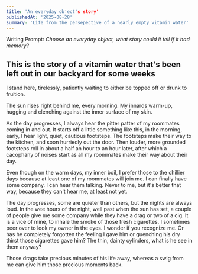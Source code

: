 ```yaml
---
title: 'An everyday object's story'
publishedAt: '2025-08-28'
summary: 'Life from the persepective of a nearly empty vitamin water'
---
```


Writing Prompt: *Choose an everyday object, what story could it tell if it had memory?*

## This is the story of a vitamin water that's been left out in our backyard for some weeks 

I stand here, tirelessly, patiently waiting to either be topped off or drunk to fruition.

The sun rises right behind me, every morning. My innards warm-up, hugging and clenching against the inner surface of my skin.

As the day progresses, I always hear the pitter patter of my roommates coming in and out. It starts off a little something like this, in the morning, early, I hear light, quiet, cautious footsteps. The footsteps make their way to the kitchen, and soon hurriedly out the door. Then louder, more grounded footsteps roll in about a half an hour to an hour later, after which a cacophany of noises start as all my roommates make their way about their day.

Even though on the warm days, my inner boil, I prefer those to the chillier days because at least one of my roommates will join me. I can finally have some company. I can hear them talking. Never to me, but it's better that way, because they can't hear me, at least not yet.

The day progresses, some are quieter than others, but the nights are always loud. In the wee hours of the night, well past when the sun has set, a couple of people give me some company while they have a drag or two of a cig. It is a vice of mine, to inhale the smoke of those fresh cigarettes. I sometimes peer over to look my owner in the eyes. I wonder if you recognize me. Or has he completely forgotten the feeling I gave him or quenching his dry thirst those cigarettes gave him? The thin, dainty cylinders, what is he see in them anyway?

Those drags take precious minutes of his life away, whereas a swig from me can give him those precious moments back.
